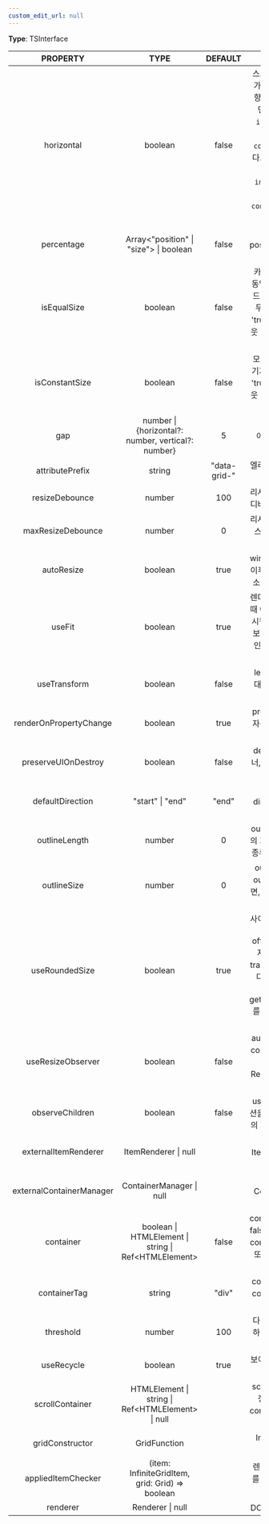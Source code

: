 ```yaml
---
custom_edit_url: null
---
```


<div>

</div>

**Type**: TSInterface

|PROPERTY|TYPE|DEFAULT|DESCRIPTION|
|:---:|:---:|:---:|:---:|
|horizontal|boolean|false|스크롤 이동 방향. (true: 가로방향, false: 세로방향) horizontal이 false 면 <code>inlinePos</code>는 left, <code>inlineSize</code>는 width, <code>contentPos</code>는 top, <code>contentSize</code>는 height다. horizontal이 true면 <code>inlinePos</code>는 top, <code>inlineSize</code>는 height, <code>contentPos</code>는 left, <code>contentSize</code>는 width이다.|
|percentage|Array&lt;"position" \| "size"&gt; \| boolean|false|item의 css size와 position를 %로 설정할지 여부.|
|isEqualSize|boolean|false|카드 엘리먼트의 크기가 동일한지 여부. 배치될 카드 엘리먼트의 크기가 모두 동일할 때 이 옵션을 'true'로 설정하면 레이아웃 배치 성능을 높일 수 있다.|
|isConstantSize|boolean|false|모든 카드 엘리먼트의 크기가 불변일 때 이 옵션을 'true'로 설정하면 레이아웃 배치 성능을 높일 수 있다.|
|gap|number \| {horizontal?: number, vertical?: number}|5|아이템들 사이의 공간.|
|attributePrefix|string|"data-grid-"|엘리먼트의 데이타 속성에 사용할 접두사.|
|resizeDebounce|number|100|리사이즈 이벤트에 설정할 디바운스 시간.(단위: ms)|
|maxResizeDebounce|number|0|리사이즈 이벤트를 디바운스할 수 있는 최대 시간. (0은 미설정이다)|
|autoResize|boolean|true|window의 resize 이벤트 이후 자동으로 resize()메소드를 호출할지의 여부.|
|useFit|boolean|true|렌더링시 상단이 비어있을 때 아웃라인을 0으로 이동시킬지 여부. 하지만 상단보다 넘치는 경우 아웃라인을 0으로 강제 이동한다.|
|useTransform|boolean|false|left, top css 속성 쓰는 대신 transform 속성을 사용할지 여부.|
|renderOnPropertyChange|boolean|true|property의 변화를 통해 자동으로 render를 할지 여부.|
|preserveUIOnDestroy|boolean|false|destroy 시 기존 컨테이너, 아이템의 UI를 보존할지 여부.|
|defaultDirection|"start" \| "end"|"end"|render옵션에서 direction을 미설정시의 기본 방향값.|
|outlineLength|number|0|outline의 개수. 아웃라인의 개수가 0이라면 grid의 종류에 따라 계산이 된다.|
|outlineSize|number|0| outline의 사이즈. 만약 outline의 사이즈가 0이면, grid의 종류에 따라 계산이 된다. |
|useRoundedSize|boolean|true|사이즈를 반올림된 사이즈(offsetWidth, offsetHeight)로 가져올지 여부. container에 transform이 적용되어 있다면 true로 설정해라. false면 getBoundingClientRect를 통해 사이즈를 가져온다.|
|useResizeObserver|boolean|false|autoResize 옵션 사용시 container의 사이즈 변화 감지를 위해 ResizeObserver 이벤트를 사용할지 여부.|
|observeChildren|boolean|false|useResizeObserver옵션을 사용한다면 children의 사이즈 변화 감지 여부.|
|externalItemRenderer|ItemRenderer \| null||외부에서 직접 ItemRenderer를 설정할 수 있다.|
|externalContainerManager|ContainerManager \| null||외부에서 직접 ContainerManager를 설정할 수 있다.|
|container|boolean \| HTMLElement \| string \| Ref&lt;HTMLElement&gt;|false|container를 적용할 대상. false면 자기 자신, true면 container를 생성. string 또는 HTMLElement는 직접 대상을 지정.<br />|
|containerTag|string|"div"|container를 생성한다면 container의 tag를 정할 수 있다.<br />|
|threshold|number|100|다음 아이템 그룹을 추가하기 위한 스크롤 영역의 크기.<br />|
|useRecycle|boolean|true|보이는 영역의 DOM만 보여줄지 여부.<br />|
|scrollContainer|HTMLElement \| string \| Ref&lt;HTMLElement&gt; \| null||scrollContainer를 직접 정할 수 있다. 이 경우 container는 wrapper 자기 자신이 된다.<br />   |
|gridConstructor|GridFunction||Infinite 기능을 적용할 Grid 클래스.<br />   |
|appliedItemChecker|(item: InfiniteGridItem, grid: Grid) =&gt; boolean||렌더링 되지 않는 아이템를 Grid에 포함시킬지 체크하는 함수.<br />|
|renderer|Renderer \| null||DOM을 렌더하는 클래스.<br />|

